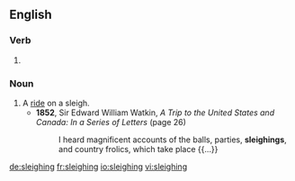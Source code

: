 ==English==

===Verb===
{{head|en|present participle}}

# {{present participle of|sleigh|lang=en|nocat=1}}

===Noun===
{{en-noun}}

# A [[ride]] on a sleigh.
#* '''1852''', Sir Edward William Watkin, ''A Trip to the United States and Canada: In a Series of Letters'' (page 26)
#*: I heard magnificent accounts of the balls, parties, '''sleighings''', and country frolics, which take place {{...}}

[[de:sleighing]]
[[fr:sleighing]]
[[io:sleighing]]
[[vi:sleighing]]